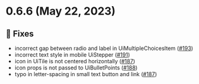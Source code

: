 
<Meta title="Releases/v0.x.x/v0.6.x/v0.6.6/Changelog"/>

# 0.6.6 (May 22, 2023)

## 🐛 Fixes
* incorrect gap between radio and label in UiMultipleChoicesItem ([#193](https://github.com/infermedica/component-library/pull/193))
* incorrect text style in mobile UiStepper ([#191](https://github.com/infermedica/component-library/pull/191))
* icon in UiTile is not centered horizontally ([#187](https://github.com/infermedica/component-library/pull/189))
* icon props is not passed to UiBulletPoints ([#188](https://github.com/infermedica/component-library/pull/188))
* typo in letter-spacing in small text button and link ([#187](https://github.com/infermedica/component-library/pull/187))
